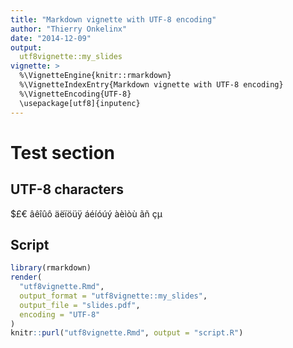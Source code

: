 ```yaml
---
title: "Markdown vignette with UTF-8 encoding"
author: "Thierry Onkelinx"
date: "2014-12-09"
output: 
  utf8vignette::my_slides
vignette: >
  %\VignetteEngine{knitr::rmarkdown}
  %\VignetteIndexEntry{Markdown vignette with UTF-8 encoding}
  %\VignetteEncoding{UTF-8}
  \usepackage[utf8]{inputenc}
---
```


# Test section

## UTF-8 characters

$£€ âêîûô äëïöüÿ áéíóúý àèìòù ãñ çµ

## Script

```r
library(rmarkdown)
render(
  "utf8vignette.Rmd", 
  output_format = "utf8vignette::my_slides", 
  output_file = "slides.pdf",
  encoding = "UTF-8"
)
knitr::purl("utf8vignette.Rmd", output = "script.R")
```
